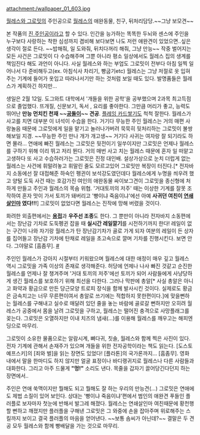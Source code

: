 attachment:/wallpaper_01_603.jpg

[[월레스와 그로밋]]의 주인공으로 [[월레스]]의 애완동물, 친구, 뒤처리담당.~~그냥 보모견~~ 

본 작품의 [[진 주인공]]이라고 할 수 있다. 인간을 능가하는 똑똑한 두뇌와 센스에 주인을 누구보다 사랑하는 착한 심성까지 겸비해 보다보면 나도 저런 애완견이 있었으면..싶은 생각이 절로 든다. ~~밥해줘, 일 도와줘, 뒤치다꺼리 해줘, 그냥 만능~~ 작중 벌어지는 모든 사건은 그로밋이 다 수습해주며 그뿐 아니라 평소 일상에서도 월레스 집의 생계를 책임진다 해도 과언이 아니다. 사실 월레스와 하는 부업도 그로밋이 전부다 아침 일찍 일어나서 다 준비해두고(ex. 아침식사 차리기, 빵굽기etc) 월레스는 그냥 저절로 옷 입혀주는 기계에 들어가 옷입고 따라나서기만 하는 것처럼 보일 때도 있다. 발명품들은 월레스가 계획하긴 하지만... 

생일은 2월 12일. 도그와트 대학에서 '개들을 위한 공학'을 공부했으며 2과목 최고득점으로 졸업했다. 뜨개질, 신문보기, 독서 , 요리를 좋아한다. 그만큼 머리가 좋고, 능력도 뛰어난 '''만능 먼치킨 천재 ~~[[공돌이]]~~ 견공'''. [[플레잉 카드]]쌓기도 척척 잘한다. 월레스가 사고를 치면 대부분 이 녀석이 수습을 한다. 거기다 무능한 주인 월레스는 거의 매편 사랑놀음 때문에 그로밋에게 일을 맡기고 놀러나가버려 묵묵히 뒷처리하는 그로밋이 불쌍해보일 지경. ~~무능한 주인 만나 개가 개고생~~ 거기다 사귀는 여자랑 잘 되기라도 하면 몰라... 연애에 빠진 월레스는 그로밋은 뒷전이기 일쑤이지만 그로밋은 언제나 월레스를 구하기 위해 이리 뛰고 저리 뛴다. 거의 매번 사고 치는 월레스 때문에 혼자 일 떠맡고 고생하다 또 사고 수습하러가는 그로밋은 진정 대인배. 설상가상으로 눈치 더럽게 없는 월레스는 사건에 휘말려놓고 휘말린 줄도 모르고있어 그로밋만 복장이 터진다.[* 전자바지 소동에선 잘 대접해준 하숙인 펭귄이 보석강도였던데다 월레스에게 누명을 씌우려 했고 양털 도둑 사건 때는 호감가진 여인의 애완동물 싸이보그견이 그로밋을 종신형에 처하게 만들고 주인과 월레스의 목숨 위협. '거대토끼의 저주' 때는 이상한 기계를 잘못 조작하여 혼자 맛이 가서 토끼가 돼버리고 '빵이냐 죽음이냐'에선 아예 '''사귀던 여친이 [[연쇄살인마]] 였다!!!'''] 그로밋이 없었다면 월레스는 진작에 망해 버렸을 것이다.

화려한 외출편에서는 '''[[용접]]'''과 '''우주선 조종'''도 한다. 그 뿐만이 아니라 전자바지 소동편에서는 장난감 기차로 도둑펭귄 잡을 때 '''실시간 레일깔기'''를 시전하기까지 한다! 레일이 없는 구간이 나와 자기랑 월레스가 탄 장난감기차가 골로 가게 되자 여분의 레일이 든 상자를 집어들고 장난감 기차에 탄채로 레일을 초고속으로 깔며 기차를 진행시킨다. 보면 안다. 그야말로 [흠좀무]. [http://bbs2.ruliweb.daum.net/gaia/do/ruliweb/family/230/read?articleId=11928549&objCate1=&bbsId=G005&searchKey=subjectNcontent&itemGroupId=&itemId=75&sortKey=depth&searchValue=%EC%9B%94%EB%A0%88%EC%8A%A4&platformId=&pageIndex=1 #] 

주인인 월레스가 강아지 시절부터 키워왔으며 월레스에 대한 애정이 매우 깊고 월레스 역시 그로밋을 가족 이상의 존재로 생각해준다. 허당에 언제나 나사 빠진 것같고 순진한 월레스를 언제나 잘 챙겨주며 '거대 토끼의 저주'에선 토끼가 되어 사람들에게 사냥당하게 생긴 월레스를 보호하기 위해 최선을 다한다. 그러나 막판에 총알[* 사실 총알은 아니고 화약과 황금으로 만든 당근모양 트로피 장식을 함께 발사시킨 것이다. 실제로도 황금은 금속치고는 너무 무른편이여서 총알로 쓰기에는 적합하지 못한편이다.]에 맞을뻔하는 월레스를 구해내고 실수로 매달려 있던 줄을 놓는 바람에 골로갈 뻔하지만 오히려 월레스가 공중에서 몸을 날려 그로밋을 구하고, 월레스는 떨어진 충격으로 사망플래그를 꽂는다. 그로밋은 오열하지만 이내 치즈의 냄새(...)를 이용해 월레스를 깨우고는 해피엔딩으로 마무리.

그로밋이 소유한 물품으로는 알람시계, 뼈다귀, 칫솔, 월레스와 함께 찍은 사진이 있다. 전자 기계에 관해서 손재주가 있으며 개들을 위한 전자공학이라는 책도 읽는다. [도스토예프스키]의 [죄와 벌]을 읽는 장면도 있었다! [플라톤]의 국가론까지... [흠좀무]. 영화 내에서 말을 한마디도 하지 않지만 얼굴 표정이나 바디랭귀지로 월레스나 다른 사람들과 대화한다. 그리고 아주 드물게 '''"멍!"''' 소리도 낸다. 목줄을 갑자기 끌어당긴다던지 하는 장면에서..

주인은 연애 쑥맥이지만 뭘해도 되고 뭘해도 잘 하는 우리의 만능견(...) 그로밋은 연애에도 제법 소질이 있어 보인다. 상대는 '빵이냐 죽음이냐'편에서 범인의 애완견 푸들인 플러플로 보자마자 첫눈에 반해서 발그레 해졌다. 월레스는 연쇄살인마 여친때문에 황천행할 뻔하고 깨졌지만 플러플을 구해낸 그로밋은 그 와중에 손을 잡아주며 위로해주는 스킬까지 보이고 결국 플러플의 마음을 얻어낸다. ~~보통 솜씨가 아닌데?~~ 결말은 두 견공 모두 월레스와 함께 빵배달을 가는 것으로 마무리.
